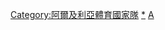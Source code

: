 {{Navbox
|name  = 阿爾及利亞體育國家隊
|basestyle = background:white; color:#006633; border: 2px solid #006633;
|title = <font color="#006633">[[阿爾及利亞]]體育國家隊</font>
| state     = {{{state<includeonly>|collapsed</includeonly>}}}
|listclass = hlist
|list1 = 
* 羽球
** [[阿爾及利亞國家羽球隊|男子]]
** [[阿爾及利亞國家女子羽球隊|女子]] 
* 籃球
** [[阿爾及利亞國家男子籃球隊|男子]]
** [[阿爾及利亞國家女子籃球隊|女子]]
* [[阿爾及利亞國家沙灘足球隊|沙灘足球]]
* 足球
** [[阿爾及利亞國家足球隊|男子]]
** [[阿爾及利亞A'國家足球隊|A']]
** [[阿爾及利亞U23足球隊|U-23]]
** [[阿爾及利亞U20足球隊|U-20]]
** [[阿爾及利亞U17足球隊|U-17]]
** [[阿爾及利亞國家女子足球隊|女子]]
* [[阿爾及利亞國家五人制足球隊|五人制足球]]
* 手球
** [[阿爾及利亞國家手球隊|男子]]
** [[阿爾及利亞國家女子手球隊|女子]]
* [[阿爾及利亞國家冰球隊|冰球]]
* [[阿爾及利亞國家橄欖球隊|橄欖球]]
* 網球
** [[阿爾及利亞台維斯盃代表隊|男子]]
** [[阿爾及利亞聯邦盃代表隊|女子]]
* 排球
** [[阿爾及利亞國家男子排球隊|男子]]
** [[阿爾及利亞國家女子排球隊|女子]]
* [[阿爾及利亞國家男子水球隊|水球]]
|belowclass = hlist
|below  = 
* [[奧林匹克運動會阿爾及利亞代表團|奧運]]
* [[帕拉林匹克運動會阿爾及利亞代表團|帕運]]
* [[全非運動會阿爾及利亞代表團|全非運動會]]
* [[地中海運動會阿爾及利亞代表團|地中海運動會]]

}}</div></div><includeonly>[[Category:阿爾及利亞體育國家隊]]</includeonly>
<noinclude>
{{collapsible option}}
[[Category:阿爾及利亞體育國家隊|*]]
[[Category:體育國家隊導航模板|A]]
</noinclude>